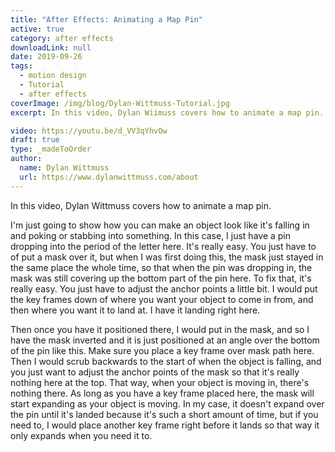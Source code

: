 ```yaml
---
title: "After Effects: Animating a Map Pin"
active: true
category: after effects
downloadLink: null
date: 2019-09-26
tags:
  - motion design
  - Tutorial
  - after effects
coverImage: /img/blog/Dylan-Wittmuss-Tutorial.jpg
excerpt: In this video, Dylan Wiimuss covers how to animate a map pin.

video: https://youtu.be/d_VV3qYhvOw
draft: true
type: _madeToOrder
author:
  name: Dylan Wittmuss
  url: https://www.dylanwittmuss.com/about
---
```


In this video, Dylan Wittmuss covers how to animate a map pin.

I'm just going to show how you can make an object look like it's falling in and poking or stabbing into something. In this case, I just have a pin dropping into the period of the letter here. It's really easy. You just have to of put a mask over it, but when I was first doing this, the mask just stayed in the same place the whole time, so that when the pin was dropping in, the mask was still covering up the bottom part of the pin here. To fix that, it's really easy. You just have to adjust the anchor points a little bit. I would put the key frames down of where you want your object to come in from, and then where you want it to land at. I have it landing right here.

Then once you have it positioned there, I would put in the mask, and so I have the mask inverted and it is just positioned at an angle over the bottom of the pin like this. Make sure you place a key frame over mask path here. Then I would scrub backwards to the start of when the object is falling, and you just want to adjust the anchor points of the mask so that it's really nothing here at the top. That way, when your object is moving in, there's nothing there. As long as you have a key frame placed here, the mask will start expanding as your object is moving. In my case, it doesn't expand over the pin until it's landed because it's such a short amount of time, but if you need to, I would place another key frame right before it lands so that way it only expands when you need it to.